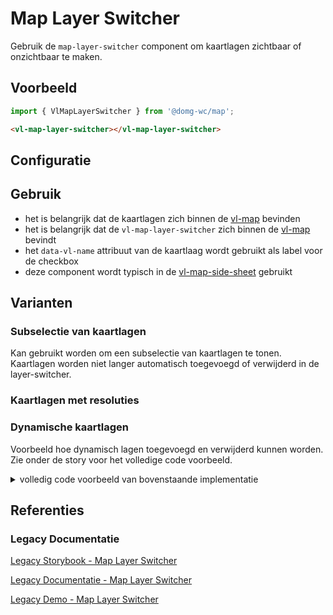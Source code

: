 
# Map Layer Switcher

<VluxMetaData id="map-layer-switcher" />

Gebruik de `map-layer-switcher` component om kaartlagen zichtbaar of onzichtbaar te maken.


## Voorbeeld

```js
import { VlMapLayerSwitcher } from '@domg-wc/map';
```

```html
<vl-map-layer-switcher></vl-map-layer-switcher>
```

<Canvas of={VlMapLayerSwitcherStories.MapLayerSwitcherDefault} />


## Configuratie

<ArgTypes of={VlMapLayerSwitcherStories.MapLayerSwitcherDefault} />


## Gebruik

- het is belangrijk dat de kaartlagen zich binnen de [vl-map](?path=/docs/map-map--map-default) bevinden
- het is belangrijk dat de `vl-map-layer-switcher` zich binnen de [vl-map](?path=/docs/map-map--map-default) bevindt
- het `data-vl-name` attribuut van de kaartlaag wordt gebruikt als label voor de checkbox
- deze component wordt typisch in de [vl-map-side-sheet](?path=/docs/map-side-sheet--map-side-sheet-default) gebruikt


## Varianten

### Subselectie van kaartlagen

Kan gebruikt worden om een subselectie van kaartlagen te tonen.<br/>
Kaartlagen worden niet langer automatisch toegevoegd of verwijderd in de layer-switcher.

<Canvas of={VlMapLayerSwitcherStories.MapLayerSwitcherSubselection} />

### Kaartlagen met resoluties

<Canvas of={VlMapLayerSwitcherStories.MapLayerSwitcherResolutions} />

### Dynamische kaartlagen

Voorbeeld hoe dynamisch lagen toegevoegd en verwijderd kunnen worden.<br/>
Zie onder de story voor het volledige code voorbeeld.

<Canvas of={VlMapLayerSwitcherStories.MapLayerSwitcherDynamic} />

<details>
    <summary>volledig code voorbeeld van bovenstaande implementatie</summary>
    <Source code={dynamicLayerSwitcherImplementation} language="ts" dark={true} />
</details>


## Referenties

### Legacy Documentatie

[Legacy Storybook - Map Layer Switcher](https://webcomponenten.omgeving.vlaanderen.be/storybook/?path=/docs/custom-elements-vl-map-vl-map-layer-switcher--default)

[Legacy Documentatie - Map Layer Switcher](https://webcomponenten.omgeving.vlaanderen.be/doc/VlMapLayerSwitcher.html)

[Legacy Demo - Map Layer Switcher](https://webcomponenten.omgeving.vlaanderen.be/demo/vl-map-layer-switcher.html)
